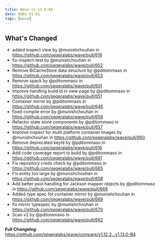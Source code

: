 ```yaml
---
title: Wave v1.13.0-B4
date: 0001-01-01
tags: [wave]
---
```


## What's Changed
* added inspect view by @munishchouhan in https://github.com/seqeralabs/wave/pull/619
* fix-inspect-test by @munishchouhan in https://github.com/seqeralabs/wave/pull/652
* Remove BiCacheStore data structure by @pditommaso in https://github.com/seqeralabs/wave/pull/653
* Remove spack by @pditommaso in https://github.com/seqeralabs/wave/pull/601
* Improve handling build id in view page by @pditommaso in https://github.com/seqeralabs/wave/pull/651
* Container mirror by @pditommaso in https://github.com/seqeralabs/wave/pull/646
* fixed compile error by @munishchouhan in https://github.com/seqeralabs/wave/pull/659
* Refactor state store components  by @pditommaso in https://github.com/seqeralabs/wave/pull/657
* Improve inspect for multi platform container images by @munishchouhan in https://github.com/seqeralabs/wave/pull/660
* Remove deprecated keyId by @pditommaso in https://github.com/seqeralabs/wave/pull/616
* Add code coverage report to build by @pditommaso in https://github.com/seqeralabs/wave/pull/661
* Fix repository creds check by @pditommaso in https://github.com/seqeralabs/wave/pull/665
* Fix entity too large by @munishchouhan in https://github.com/seqeralabs/wave/pull/658
* Add better pool handling for Jackson mapper objects by @pditommaso in https://github.com/seqeralabs/wave/pull/666
* Added type spec for container mirror  by @munishchouhan in https://github.com/seqeralabs/wave/pull/669
* fix mirror typespec by @munishchouhan in https://github.com/seqeralabs/wave/pull/670
* Scan v2 by @pditommaso in https://github.com/seqeralabs/wave/pull/662


**Full Changelog**: https://github.com/seqeralabs/wave/compare/v1.12.2...v1.13.0-B4
